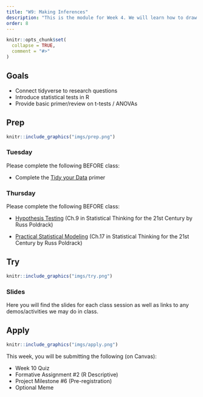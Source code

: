 ```yaml
---
title: "W9: Making Inferences"
description: "This is the module for Week 4. We will learn how to draw inferences based on statistical analysis."
order: 8
---
```


```r
knitr::opts_chunk$set(
  collapse = TRUE,
  comment = "#>"
)
```

## Goals

- Connect tidyverse to research questions
- Introduce statistical tests in R
- Provide basic primer/review on t-tests / ANOVAs

## Prep 

:::::{.card .border .border-2 .border-info}
:::: {.grid .g-0}
::: {.g-col-3}
:::: {.card-body}

```r
knitr::include_graphics("imgs/prep.png")
```

::::
:::

::: {.g-col-9}
:::: {.card-body}
### Tuesday

Please complete the following BEFORE class:

- Complete the [Tidy your Data](https://posit.cloud/learn/primers/4) primer


### Thursday

Please complete the following BEFORE class:

- [Hypothesis Testing](https://statsthinking21.github.io/statsthinking21-core-site/hypothesis-testing.html) (Ch.9 in Statistical Thinking for the 21st Century by Russ Poldrack)

- [Practical Statistical Modeling](https://statsthinking21.github.io/statsthinking21-core-site/practical-example.html) (Ch.17 in Statistical Thinking for the 21st Century by Russ Poldrack)

::::
:::
::::
:::::

## Try {.mt-5}

:::::{.card .border .border-2 .border-info}
:::: {.grid .g-0}
::: {.g-col-3}
:::: {.card-body}

```r
knitr::include_graphics("imgs/try.png")
```

::::
:::

::: {.g-col-9}
:::: {.card-body}

### Slides

Here you will find the slides for each class session as well as links to any demos/activities we may do in class.

<!-- <a class="btn btn-outline-info" href="https://teaching-me.github.io/coglab/slides/W10_Oct_31_2023.pdf" role="button" target="_blank">W10: Slides 1</a> -->
<!-- <a class="btn btn-outline-info" href="https://teaching-me.github.io/coglab/slides/W10_Nov_2_2023.pdf" role="button" target="_blank">W10: Slides 2</a> -->



::::
:::


::::
:::::

## Apply {.mt-5}

:::::{.card .border .border-2 .border-info}
:::: {.grid .g-0}
::: {.g-col-3}
:::: {.card-body}

```r
knitr::include_graphics("imgs/apply.png")
```

::::
:::

::: {.g-col-9}
:::: {.card-body}

This week, you will be submitting the following (on Canvas):

- Week 10 Quiz
- Formative Assignment #2 (R Descriptive)
- Project Milestone #6 (Pre-registration)
- Optional Meme

::::
:::


::::
:::::